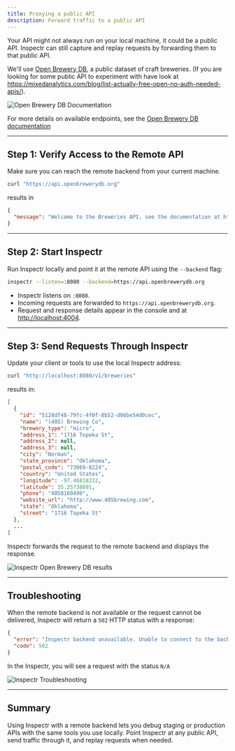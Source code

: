 ```yaml
---
title: Proxying a public API
description: Forward traffic to a public API
---
```



Your API might not always run on your local machine, it could be a public API. Inspectr can still capture and replay requests by forwarding them to that public API.

We'll use [Open Brewery DB](https://www.openbrewerydb.org/), a public dataset of craft breweries. (If you are looking for some public API to experiment with have look at https://mixedanalytics.com/blog/list-actually-free-open-no-auth-needed-apis/).

<Image src={remoteWebsite} alt="Open Brewery DB Documentation" />

For more details on available endpoints, see the [Open Brewery DB documentation](https://www.openbrewerydb.org/documentation)

---

## Step 1: Verify Access to the Remote API

Make sure you can reach the remote backend from your current machine.

```bash
curl "https://api.openbrewerydb.org"
```

results in
```json
{
  "message": "Welcome to the Breweries API, see the documentation at https://www.openbrewerydb.org/documentation"
}
```


---

## Step 2: Start Inspectr

Run Inspectr locally and point it at the remote API using the `--backend` flag:

```bash
inspectr --listen=:8080 --backend=https://api.openbrewerydb.org
```

* Inspectr listens on `:8080`.
* Incoming requests are forwarded to `https://api.openbrewerydb.org`.
* Request and response details appear in the console and at [http://localhost:4004](http://localhost:4004).

---

## Step 3: Send Requests Through Inspectr

Update your client or tools to use the local Inspectr address:

```bash
curl "http://localhost:8080/v1/breweries"
```

results in:

```json
[
  {
    "id": "5128df48-79fc-4f0f-8b52-d06be54d0cec",
    "name": "(405) Brewing Co",
    "brewery_type": "micro",
    "address_1": "1716 Topeka St",
    "address_2": null,
    "address_3": null,
    "city": "Norman",
    "state_province": "Oklahoma",
    "postal_code": "73069-8224",
    "country": "United States",
    "longitude": -97.46818222,
    "latitude": 35.25738891,
    "phone": "4058160490",
    "website_url": "http://www.405brewing.com",
    "state": "Oklahoma",
    "street": "1716 Topeka St"
  },
  ...
]
```

Inspectr forwards the request to the remote backend and displays the response.

<Image src={inspectrScreen} alt="Inspectr Open Brewery DB results" />

---

## Troubleshooting

When the remote backend is not available or the request cannot be delivered, Inspectr will return a `502` HTTP status with a response:

```json
{
  "error": "Inspectr backend unavailable. Unable to connect to the backend service. Please ensure the service is running.",
  "code": 502
}
```

In the Inspectr, you will see a request with the status `N/A`

<Image src={inspectrTroubleshooting} alt="Inspectr Troubleshooting" />

---

## Summary

Using Inspectr with a remote backend lets you debug staging or production APIs with the same tools you use locally. Point Inspectr at any public API, send traffic through it, and replay requests when needed.
